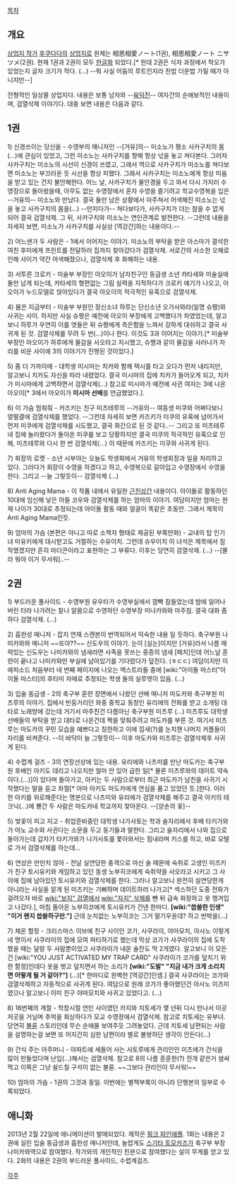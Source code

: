 [[목차]]

== 개요 ==
[[상업지 작가]] [[후쿠다다]]의 [[상업지]]로 원제는 相思相愛ノート(1권), 相思相愛ノート ニサツメ(2권). 현재 1권과 2권이 모두 [[한글화]] 되었다.[* 헌데 2권은 식자 과정에서 착오가 있었는지 글자 크기가 작다. (...) --뭐 사실 어둠의 루트인지라 찬밥 더운밥 가릴 때가 아니지만--]

전형적인 일상물 상업지다. 내용은 보통 남자와 --[[육덕]]진-- 여자간의 순애보적인 내용이며, 검열삭제 이야기다. 대충 보면 내용은 다음과 같다.

== 1권 ==
1) 신경쓰이는 당신을
- 수영부의 매니저인 --[거유]의-- 미소노가 평소 사카구치의 몸(...)에 관심이 있었고, 그런 미소노는 사카구치를 향해 항상 넋을 놓고 쳐다본다. 그러자 사카구치는 미소노의  시선이 신경이 쓰였고, 그래서 역으로 사카구치가 미소노를 쳐다보면 미소노는 부끄러운 듯 시선을 항상 피했다. 그래서 사카구치는 미소노에게 항상 미움을 받고 있는 건지 불안해한다. 어느 날, 사카구치가 물안경을 두고 와서 다시 가지러 수영장으로 돌아왔을때, 아무도 없는 수영장에서 혼자 수영을 즐기려고 학교수영복을 입은 --거유의-- 미소노와 만났다. 결국 둘만 남은 상황에서 마주쳐서 어색해진 미소노는 넋을 놓고 사카구치의 몸을(...) --만지다가-- 쳐다보다가, 사카구치가 더는 참을 수 없게 되어 결국 검열삭제. 그 뒤, 사카구치와 미소노는 연인관계로 발전한다. --그런데 내용을 자세히 보면, 미소노가 사카구치를 사실상 [역강간]하는 내용이다.--

2) 어느샌가 두 사람은
- 1에서 이어지는 이야기. 미소노의 부탁을 받은 아스마가 결석한 여친 후미에게 프린트를 전달하러 집까지 찾아갔다가 검열삭제. 서로간의 사소한 오해로 인해 사이가 약간 어색해졌으나, 검열삭제 후 화해하는 내용.

3) 서투른 크로키
- 미술부 부장인 아오이가 남자친구인 동급생 소년 카타세와 미술실에 둘만 남게 되는데, 카타세의 형편없는 그림 실력을 지적하다가 크로키 얘기가 나오고, 아오이가 누드모델로 앉아있다가 결국 아오이의 적극적인 유혹으로 검열삭제.

4) 봄은 지금부터
- 미술부 부원인 장신소녀 하루는 단신소년 오가사와라(일명 슈짱)와 사귀는 사이. 하지만 사실 슈짱은 예전에 아오이 부장에게 고백했다가 차였었는데, 알고보니 하루가 우연히 이를 엿들은 뒤 슈짱에게 측은함을 느껴서 강하게 대쉬하고 결국 사귀게 된 것. 검열삭제를 무려 두 번(...)이나 한다. 이것도 3과 이어지는 이야기.[* 미술부 부장인 아오이가 하루에게 물감을 사오라고 지시했고, 슈쨩과 같이 물감을 사러나가 자리를 비운 사이에 3의 이야기가 진행된 것이었다.]

5) 좀 더 가까이에
- 대학생 미시마는 치카와 함께 택시를 타고 오다가 먼저 내리지만, 알고보니 치카도 자신을 따라 내렸었다. 결국 미시마의 집에 치카가 들어오게 되고, 치카가 미시마에게 고백하면서 검열삭제(...) 참고로 미시마가 예전에 사귄 여자는 3에 나온 아오이[* 3에서 아오이가 '''미시마 선배'''를 언급했었다.].

6) 이 가슴 멈춰줘
- 카즈키는 친구 미츠테루의 --거유의-- 여동생 미쿠와 어쩌다보니 얼떨결에 검열삭제를 했었다. --그런데 자세히 보면 카즈키가 미쿠의 유혹에 넘어가서 먼저 미쿠에게 검열삭제를 시도했고, 결국 화간으로 된 것 같다..-- 그리고 또 미츠테루네 집에 놀러왔다가 돌아온 미쿠를 보고 당황하지만 결국 미쿠의 적극적인 유혹으로 인해, 미츠테루와 다시 한 번 검열삭제(...) 이 때문에 카즈키는 미쿠와 사귀게 된다.

7) 회장의 로켓
- 소년 시부야는 오늘도 학생회에서 거유의 학생회장과 일을 처리하고 있다. 그러다가 회장이 수영을 하겠다고 하고, 수영복으로 갈아입고 수영장에서 수영을 한다. 그리고 --늘 그렇듯이-- 검열삭제 (...)

8) Anti Aging Mama
- 이 작품 내에서 유일한 [[근친상간]] 내용이다. 아이돌로 활동하던 10대에 임신해 낳은 아들 코우와 검열삭제를 하는 엄마의 이야기. 여담이지만 엄마는 현재 나이가 30대로 추정되는데 아이돌 활동 때와 얼굴이 똑같은 초동안. 그래서 제목이 Anti Aging Mama인듯.

9) 엄마의 가슴 (본편은 아니고 따로 소책자 형태로 제공된 부록만화)
- 교내의 탑 인기녀 미유키에게 대시받고도 거절하는 수유이치. 그런데 슈우이치 이 녀석은 제목에서 짐작했겠지만 흔히 마더콘이라고 표현하는 그 부류다. 이후는 당연히 검열삭제. (...) --[몰라 뭐야 이거 무서워]..--

== 2권 ==
1) 부드러운 풀사이드
- 수영부원 유우타가 수영부실에서 깜빡 잠들었는데 밤에 일어나버린 터라 나가려는 찰나 알몸으로 수영하던 수영부장 미나카와와 마주침. 결국 대화 좀 하다 검열삭제. (...)

2) 흡한성 매니저
- 잡지 연재 스캔본이 번역되어서 익숙한 내용 일 듯하다. 축구부원 나미카와와 매니저 ~~또야??~~ 신도우의 이야기. 눈이 [실눈]이지만 [거유]라서 나름 매력있는 신도우는 나미카와의 냄새라면 사족을 못쓰는 중증의 냄새 [페치]인데 어느날 훈련이 끝나고 나미카와만 부실에 남아있기를 기다렸다가 덮친다. (ㅎㄷㄷ) 여담이지만 이 에피소드 처음부터 네 번째 페이지에 나오는 엑스트라들 중에 [wiki:"아이돌 마스터"아이돌 마스터]의 후타미 자매로 추정되는 학생 둘의 실루엣이 있음. (...)

3) 입술 동급생
- 2의 축구부 훈련 장면에서 나왔던 선배 매니저 마도카와 축구부원 미츠루의 이야기. 집에서 빈둥거리던 와중 중학교 동창인 유리에의 전화를 받고 소개팅 대타로 노래방에 갔는데 거기서 마주친건 다름아닌 축구부원 미츠루 (...) 미츠루도 대학생 선배들의 부탁을 받고 대타로 나온건데 짝을 맞춰주려고 마도카를 부른 것. 여기서 미츠루는 마도카의 꾸민 모습을 예쁘다고 칭찬하고 이에 낌새(?)를 눈치챈 나머지 커플들이 자리를 비켜준다. --이 바닥이 늘 그렇듯이-- 이후 마도카와 미츠루는 검열삭제후 사귀게 된다.

4) 수렵계 걸즈
- 3의 연장선상에 있는 내용. 유리에와 나츠미를 만난 마도카는 축구부원 후배인 아키도 데리고 나오지만 얼마 안 있어 급한 일[* 물론 미츠루와의 데이트 약속이다.(...)]이 있다며 돌아가고, 아키는 두 사람으로부터 최근 마도카가 남친을 사귀기 시작했다는 말을 듣고 좌절[* 아마 아키도 마도카에게 연심을 품고 있었던 듯.]한다. 이러한 아키를 위로해준다는 명분으로 나츠미와 유리에가 검열삭제를 해주고 결국 아키의 테크닉(...)에 뿅간 두 사람은 마도카네 학교까지 찾아온다. --[양손의 꽃]--

5) 벚꽃이 피고 지고
- 취업준비중인 대학생 나가사토는 학과 술자리에서 후배 타키가와가 야노 교수와 사귄다는 소문을 두고 동기들과 말한다. 그리고 술자리에서 나와 집으로 돌아가는데 갑자기 타키가와가 나가사토를 쫓아와서는 힘내라며 키스를 하고, 바로 모텔로 가서 검열삭제를 하는데...

6) 연상은 만만치 않아
- 전날 실연당한 충격으로 마신 술 때문에 숙취로 고생인 미즈키가 친구 토시유키와 게임하고 있던 동생 노부히코에게 숙취약을 사오라고 시키고 그 사이에 집에 남아있던 토시유키와 검열삭제를 한다. 그러나 알고보니 완전히 실연당한게 아니라는 사실을 알게 된 미즈키는 기뻐하며 데이트하러 나가고[* 섹스하던 도중 전화가 걸려오자 바로 [[wiki:"보지" 검열]]에서 [[wiki:"자지" 삭제]]를 뺀 뒤 급속 화장하고 옷 챙겨입고 나갔다.], 마침 돌아온 노부히코에게 토시유키가 건넨 한마디. '''[wiki:"씁쓸한 인생" "이거 왠지 씁쓸하구만."]''' 근데 눈치없는 노부히코는 그거 딸기우윤데? 하고 반박을(…)

7) 체온 함정
- 크리스마스 이브에 친구 사이인 코가, 사쿠라이, 야마모치, 아사노 이렇게 네 명이서 사쿠라이의 집에 모여 파티하기로 했는데 막상 코가가 사쿠라이의 집에 도착했을 때는 달랑 두 사람뿐이었고 사쿠라이가 내온 술잔도 딱 2개였다. 알고보니 이 모든건 [wiki:"YOU JUST ACTIVATED MY TRAP CARD" 사쿠라이가 코가를 덮치기 위한 함정]인데다 옷을 벗고 덮치면서 하는 소리가 '''[wiki:"도발" "지금 내가 크게 소리치면 어떻게 될 거 같아?"]''' (...)[* 한마디로 완벽한 [역강간]인셈.] 결국 사쿠라이는 코가와 검열삭제하고 자동적으로 사귀게 된다. 여담으로 원래 코가가 좋아했던건 아사노 이즈미였으나 알고보니 이미 친구 야마모치와 사귀고 있었다고. (...)

8) 16번째의 계절
- 학창시절 연인 사이였던 카지와 치토세가 몇 년뒤 다시 만나서 이곳 저곳을 거닐며 추억을 회상하다가 모교 수영장에서 검열삭제. 참고로 치토세는 유부녀. 당연히 [[불륜]] 스토리인데 무슨 순애물 보여주듯 그려놓았다. 근데 치토세 남편되는 사람을 설명하는걸 보면 또 어지간히 심한 남편이라 별로 불쌍하단 생각이 안든다(…)

9) 간식 주는 아주머니
- 아파트에 세들어 사는 사토루에게 관리인인 미츠에가 간식을 많이 만들었다며 난입(...)해서는 검열삭제. 참고로 8의 나름 훈훈한(?) 전개 같은거 쌈싸먹고 이쪽은 그냥 쉴드칠 구석이 없는 불륜. ~~그보다 관리인이 무서워!~~

10) 엄마의 가슴
- 1권의 그것과 동일. 이번에는 별책부록이 아니라 단행본의 일부로 수록되었다.

== 애니화 ==
2013년 2월 22일에 애니메이션이 발매되었다. 제작은 [[핑크 파인애플]].
1화는 내용은 2권에 실린 입술 동급생과 흡한성 매니저인데, 놀랍게도 [[스기타 토모카즈]]가 축구부 부장 나미카와역으로 참여했다. 작가와의 개인적인 친분으로 참여했다는 설이 무게를 얻고 있다. 
2화의 내용은 2권의 부드러운 풀사이드, 수렵계걸즈.

[[각주]]
